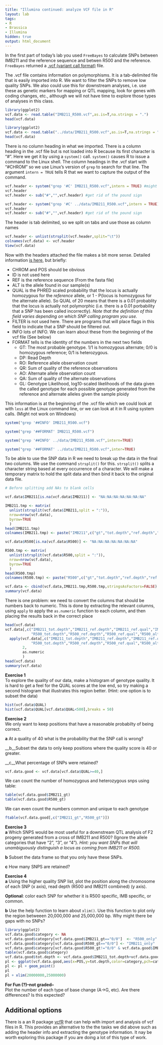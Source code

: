 ```yaml
---
title: "Illumina continued: analyze VCF file in R"
layout: lab
tags:
- R
- Brassica
- Illumina
hidden: true
output: html_document
---
```


In the first part of today's lab you used `FreeBayes` to calculate SNPs between IMB211 and the reference sequence and betwen R500 and the reference.  `FreeBayes` returned a [.vcf (variant call format)](http://www.1000genomes.org/wiki/Analysis/Variant%20Call%20Format/vcf-variant-call-format-version-40_) file.
    
The .vcf file contains information on polymorphisms.  It is a tab-delimited file that is easily imported into R.  We want to filter the SNPs to remove low quality SNPs.  We also could use this for downstream analyses, i.e. use these as genetic markers for mapping or QTL mapping, look for genes with coding changes, etc., although we will not have time to explore those types of analyses in this class.

```r
library(ggplot2)
vcf.data <- read.table("IMB211_R500.vcf",as.is=T,na.strings = ".")
head(vcf.data)
```

```r
library(ggplot2)
vcf.data <- read.table("../data/IMB211_R500.vcf",as.is=T,na.strings = ".")
head(vcf.data)
```

There is no column heading in what we imported.  There is a column heading in the .vcf file but is not loaded into R because its first character is "#".  Here we get it by using a `system()` call.  `system()` causes R to issue a command to the Linux shell.  The column headings in the .vcf start with "#CHROM" so we use Linux's version of `grep` to search for that line.  The argument `intern = TRUE` tells R that we want to capture the output of the command.

```r
vcf.header <- system("grep '#C' IMB211_R500.vcf",intern = TRUE) #might not work on Windows
vcf.header
vcf.header <- sub("#","",vcf.header) #get rid of the pound sign
```

```r
vcf.header <- system("grep '#C' ../data/IMB211_R500.vcf",intern = TRUE) #might not work on Windows
vcf.header
vcf.header <- sub("#","",vcf.header) #get rid of the pound sign
```

The header is tab delimited, so we split on tabs and use those as column names
```r
vcf.header <- unlist(strsplit(vcf.header,split="\t"))
colnames(vcf.data) <- vcf.header
View(vcf.data)
```

Now with the headers attached the file makes a bit more sense.  Detailed information [is here](https://samtools.github.io/hts-specs/VCFv4.2.pdf), but briefly:

* CHROM and POS should be obvious
* ID is not used here
* REF is the reference sequence (From the fasta file)
* ALT is the allele found in our sample(s)
* QUAL is the PHRED scaled probability that the locus is actually homozygous for the _reference_ allele, or 1 - P(locus is homozygous for the alternate allele).  So QUAL of 20 means that there is a 0.01 probablity that the locus is actually not polymorphic (i.e. there is a 0.01 porbability that a SNP has been called incorrectly). _Note that the definition of this field varies depending on which SNP calling program you use._
* FILTER is not used here.  There are programs that will place flags in this field to indicate that a SNP should be filtered out.
* INFO lots of INFO.  We can learn about these from the beginning of the vcf file (See below)
* FORMAT tells is the identity of the numbers in the next two fields
    * GT: The most probable genotype.  1/1 is homozygous alternate; 0/0 is homozygous reference; 0/1 is heterozygous.
    * DP: Read Depth
    * RO: Reference allele observation count
    * QR: Sum of quality of the reference observations
    * AO: Alternate allele observation count
    * QA: Sum of quality of the alternate observations
    * GL: Genotype Likelihood, log10-scaled likelihoods of the data given the called genotype for each possible genotype generated from the reference and alternate alleles given the sample ploidy

This information is at the beginning of the .vcf file which we could look at with `less` at the Linux command line, or we can look at it in R using system calls.  (Might not work on Windows)

```r
system("grep '##INFO' IMB211_R500.vcf")

system("grep '##FORMAT' IMB211_R500.vcf")
```

```r
system("grep '##INFO' ../data/IMB211_R500.vcf",intern=TRUE)

system("grep '##FORMAT' ../data/IMB211_R500.vcf",inter=TRUE)
```

To be able to use the SNP data in R we need to break up the data in the final two columns.  We use the command `strsplit()` for this.  `strsplit()` splits a character string based at every occurrence of a character.  We will make a temporary matrix to hold the split data and then bind it back to the original data file.

```r
# Before splitting add NAs to blank cells

vcf.data$IMB211[is.na(vcf.data$IMB211)] <- "NA:NA:NA:NA:NA:NA:NA"

IMB211.tmp <- matrix(
  unlist(strsplit(vcf.data$IMB211,split = ":")),
  nrow=nrow(vcf.data),
  byrow=TRUE
  )
head(IMB211.tmp)
colnames(IMB211.tmp) <- paste("IMB211",c("gt","tot.depth","ref.depth","ref.qual","alt.depth","alt.qual","gen.lik"),sep="_")

vcf.data$R500[is.na(vcf.data$R500)] <- "NA:NA:NA:NA:NA:NA:NA"

R500.tmp <- matrix(
  unlist(strsplit(vcf.data$R500,split = ":")),
  nrow=nrow(vcf.data),
  byrow=TRUE
  )
head(R500.tmp)
colnames(R500.tmp) <- paste("R500",c("gt","tot.depth","ref.depth","ref.qual","alt.depth","alt.qual","gen.lik"),sep="_")

vcf.data <- cbind(vcf.data,IMB211.tmp,R500.tmp,stringsAsFactors=FALSE)
summary(vcf.data)
```

There is one problem: we need to convert the columns that should be numbers back to numeric.  This is done by extracting the relevant columns, using `apply` to apply the `as.numeric` function to each column, and then placing the results back in the correct place

```r
head(vcf.data)
vcf.data[,c("IMB211_tot.depth","IMB211_ref.depth","IMB211_ref.qual","IMB211_alt.depth","IMB211_alt.qual",
            "R500_tot.depth","R500_ref.depth","R500_ref.qual","R500_alt.depth","R500_alt.qual")] <- 
  apply(vcf.data[,c("IMB211_tot.depth","IMB211_ref.depth","IMB211_ref.qual","IMB211_alt.depth","IMB211_alt.qual",
            "R500_tot.depth","R500_ref.depth","R500_ref.qual","R500_alt.depth","R500_alt.qual")],
        2,
        as.numeric
        )
head(vcf.data)
summary(vcf.data)
```

__Exercise 1__  
To explore the quality of our data, make a histogram of genotype quality.  It is hard to get a feel for the QUAL scores at the low end, so try making a second histogram that illustrates this region better. (Hint: one option is to subset the data)
```r
hist(vcf.data$QUAL)
hist(vcf.data$QUAL[vcf.data$QUAL<500],breaks = 50)
```

__Exercise 2__  
We only want to keep positions that have a reasonable probabilty of being correct.  

__a__ At a quality of 40 what is the probability that the SNP call is wrong?

__b__Subset the data to only keep positions where the quality score is 40 or greater.  

__c__What percentage of SNPs were retained?

```r
vcf.data.good <- vcf.data[vcf.data$QUAL>=40,]
```

We can count the number of homozygous and heterozygous snps using table:

```r
table(vcf.data.good$IMB211_gt)
table(vcf.data.good$R500_gt)
```

We can even count the numbers common and unique to each genotype

```r
ftable(vcf.data.good[,c("IMB211_gt","R500_gt")])
```

__Exercise 3__  
__a__ Which SNPS would be most useful for a downstream QTL analysis of F2 progeny generated from a cross of IMB211 and R500?  (Ignore the allele categories that have "2", "3", or "4").  _Hint: you want SNPs that will unambiguously distinguish a locus as coming from IMB211 or R500._

__b__ Subset the data frame so that you only have these SNPs.  

__c__ How many SNPS are retained?

__Exercise 4__  
__a__ Using the higher quality SNP list, plot the position along the chromosome of each SNP (x axis), read depth (R500 and IMB211 combined) (y axis).  

__Optional__: color each SNP for whether it is R500 specific, IMB specific, or common.

__b__ Use the help function to learn about `xlim()`.  Use this function to plot only the region betweeen 20,000,000 and 25,000,000 bp.  Why might there be gaps with no SNPs? 

```r
library(ggplot2)
vcf.data.good$category <- NA                             
vcf.data.good$category[vcf.data.good$IMB211_gt=="0/0"]  <- "R500_only"
vcf.data.good$category[vcf.data.good$R500_gt=="0/0"] <- "IMB211_only"
vcf.data.good$category[vcf.data.good$R500_gt!="0/0" & vcf.data.good$IMB211_gt!="0/0"] <- "Both"
table(vcf.data.good$category)
vcf.data.good$tot.depth <- vcf.data.good$IMB211_tot.depth+vcf.data.good$R500_tot.depth
pl <- ggplot(vcf.data.good,aes(x=POS,y=tot.depth,color=category,pch=category))
pl <- pl + geom_point()
pl
pl + xlim(20000000,25000000)
```

__For Fun (?)--not graded--__  
Plot the number of each type of base change (A->G, etc).  Are there differences?  Is this expected?

## Additional options

There is a an R package [vcfR](https://cran.r-project.org/web/packages/vcfR/vignettes/intro_to_vcfR.html) that can help with import and analysis of vcf files in R.  This provides an alternative to the the tasks we did above such as adding the header info and extracting the genotype information.  It nay be worth exploring this package if you are doing a lot of this type of work.
